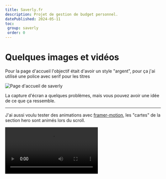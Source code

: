 ```yaml
---
title: Saverly.fr
description: Projet de gestion de budget personnel. 
datePublished: 2024-05-11
toc:
 group: saverly
 order: 0
---
```


# Quelques images et vidéos

Pour la page d'accueil l'objectif était d'avoir un style "argent", pour ça j'ai utilisé une police avec serif pour les titres

![Page d'accueil de saverly](../../../../public/projects/saverly.fr/homepage.png)

La capture d'écran a quelques problèmes, mais vous pouvez avoir une idée de ce que ça ressemble.

--- 

J'ai aussi voulu tester des animations avec [framer-motion](https://www.framer.com/motion/?ref=vahor.fr), les "cartes" de la section hero sont animés lors du scroll.

<Video src="../../../../public/projects/saverly.fr/homepage-animations.mp4" title="Animations de la page d'accueil"  loop />

Les autres animations viennent de [magic ui](https://magicui.design/?ref=vahor.fr).

---

Et finalement, l'onboarding et une petite démo de l'application.

<Video src="../../../../public/projects/saverly.fr/demo.mp4" title="Onboarding de saverly"  controls />

La vidéo est un peu longue, au sommaire:

1. On commence par un onboarding
    1. Demander un nom
    2. Création d'une enveloppe
    3. Création d'une transaction
    4. Création d'un abonnement

Chaque étape est animée avec un swipe de droite à gauche lorsqu'on passe à la page suivante (inversement si on clique sur retour)

2. On arrive sur le dashboard
    1. On voit les graphs, les listes.
    2. On peut modifier les transactions
    3. On peut ajouter des abonnements
    4. Et filtrer par date

Ici toute la donnée est stockée en local et synchronisée avec le serveur, ce qui permet d'avoir aucun chargement, ou spinner lors des modifications.

---

Une partie que j'apprécie particulièrement est le modal de création d'abonnement.

<Video src="../../../../public/projects/saverly.fr/modal-abonnement.mp4" title="Modal de création d'abonnement"  loop />

L'affichage des prochaines executions, les détails sur les "s" lorsqu'il y a plusieurs jours, les icons, filtres.. tous ces détails sans aucun chargement sont parfaits.


--

# Stack

- Next.js
- Tailwind
- Drizzle - **(nouveau)** pour gerer la connexion à la db / remplacer prisma
- Replicache / PusherJs - **nouveau)** pour la partie localfirst
- Clerk - **(nouveau)** pour la partie auth
- next-safe-action - **(nouveau)** pour gerer les appels d'api et remplacer trpc


C'est vraiment une stack très intéressante. Je pense la reprendre dans un autre projet.\
Dans certains cas trpc est trop lourd, `next-safe-action` le remplace très bien.

Le côté replicache est vraiment vraiment intéressant. Compliqué à mettre en place, mais une fois fait ça fonctionne très bien.\
Un mutator côté client et une méthode similaire côté serveur pour synchroniser.
N'avoir aucun chargement est tellement plaisant 😎

Cette application ne peut pas exister sans ce principe, quelqu'un en extérieur, avec un réseau faible n'enregistrera jamais une dépense si le site doit charger pendant quelques secondes avec des spinners.

# Conclusion

Ce projet n'a pas été très long, la mise en place de replicache a été la plus grosse partie. Tout cela a pris 3 petits week-ends.

Pour le moment le code reste privé, mais si je n'en fait rien je le rendrai public.
